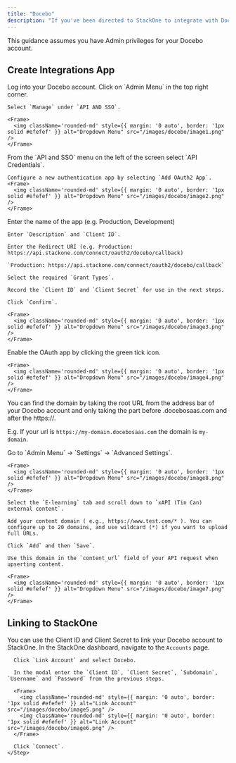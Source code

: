 ```yaml
---
title: "Docebo"
description: "If you've been directed to StackOne to integrate with Docebo, the following steps will help you understand the process and any necessary actions to configure successful integration."
---
```


<Warning>
  This guidance assumes you have Admin privileges for your Docebo account.
</Warning>

## Create Integrations App

<Steps>
  <Step title="Log into Docebo">
    Log into your Docebo account.
  </Step>

  <Step title="Navigate to API AND SSO">
    Click on `Admin Menu` in the top right corner.

    Select `Manage` under `API AND SSO`.

    <Frame>
      <img className='rounded-md' style={{ margin: '0 auto', border: '1px solid #efefef' }} alt="Dropdown Menu" src="/images/docebo/image1.png" />
    </Frame>
  </Step>

  <Step title="Add OAuth App">
    From the `API and SSO` menu on the left of the screen select `API Credentials`.
    
    Configure a new authentication app by selecting `Add OAuth2 App`.
    <Frame>
      <img className='rounded-md' style={{ margin: '0 auto', border: '1px solid #efefef' }} alt="Dropdown Menu" src="/images/docebo/image2.png" />
    </Frame>
  </Step>

  <Step title="Create a New OAuth App">
    Enter the name of the app (e.g. Production, Development)

    Enter `Description` and `Client ID`.

    Enter the Redirect URI (e.g. Production: https://api.stackone.com/connect/oauth2/docebo/callback)

    `Production: https://api.stackone.com/connect/oauth2/docebo/callback`

    Select the required `Grant Types`.

    Record the `Client ID` and `Client Secret` for use in the next steps.

    Click `Confirm`.

    <Frame>
      <img className='rounded-md' style={{ margin: '0 auto', border: '1px solid #efefef' }} alt="Dropdown Menu" src="/images/docebo/image3.png" />
    </Frame>
  </Step>

  <Step title="Enable the OAuth App">
    Enable the OAuth app by clicking the green tick icon.

    <Frame>
      <img className='rounded-md' style={{ margin: '0 auto', border: '1px solid #efefef' }} alt="Dropdown Menu" src="/images/docebo/image4.png" />
    </Frame>
  </Step>

  <Step title="Find domain">
   You can find the domain by taking the root URL from the address bar of your Docebo account and only taking the part before .docebosaas.com and after the https://.

   E.g. If your url is `https://my-domain.docebosaas.com` the domain is `my-domain`.
  </Step>

  <Step title="Linking xAPI Content as Training Material">
    Go to `Admin Menu` → `Settings` → `Advanced Settings`.

    <Frame>
      <img className='rounded-md' style={{ margin: '0 auto', border: '1px solid #efefef' }} alt="Dropdown Menu" src="/images/docebo/image8.png" />
    </Frame>

    Select the `E-learning` tab and scroll down to `xAPI (Tin Can) external content`.

    Add your content domain ( e.g., https://www.test.com/* ). You can configure up to 20 domains, and use wildcard (*) if you want to upload full URLs.

    Click `Add` and then `Save`.

    Use this domain in the `content_url` field of your API request when upserting content.

    <Frame>
      <img className='rounded-md' style={{ margin: '0 auto', border: '1px solid #efefef' }} alt="Dropdown Menu" src="/images/docebo/image7.png" />
    </Frame>
  </Step>
</Steps>


## Linking to StackOne

You can use the Client ID and Client Secret to link your Docebo account to StackOne.
  <Steps>
    <Step title="Link Docebo Account">
      In the StackOne dashboard, navigate to the `Accounts` page.

      Click `Link Account` and select Docebo.

      In the modal enter the `Client ID`, `Client Secret`, `Subdomain`, `Username` and `Password` from the previous steps.

      <Frame>
        <img className='rounded-md' style={{ margin: '0 auto', border: '1px solid #efefef' }} alt="Link Account" src="/images/docebo/image5.png" />
        <img className='rounded-md' style={{ margin: '0 auto', border: '1px solid #efefef' }} alt="Link Account" src="/images/docebo/image6.png" />
      </Frame>

      Click `Connect`.
    </Step>

  </Steps>
